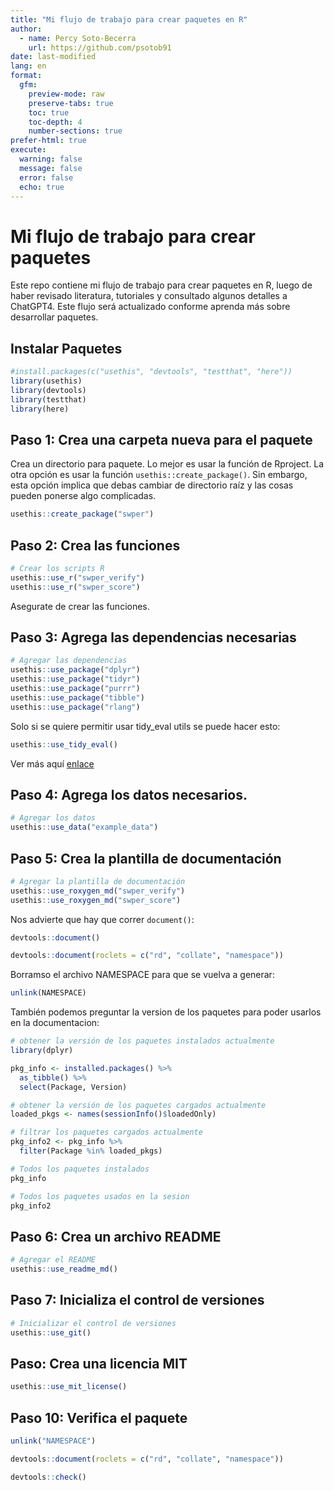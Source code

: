 ```yaml
---
title: "Mi flujo de trabajo para crear paquetes en R"
author: 
  - name: Percy Soto-Becerra
    url: https://github.com/psotob91
date: last-modified
lang: en
format: 
  gfm:     
    preview-mode: raw
    preserve-tabs: true
    toc: true
    toc-depth: 4
    number-sections: true
prefer-html: true
execute: 
  warning: false
  message: false
  error: false
  echo: true
---
```


# Mi flujo de trabajo para crear paquetes

Este repo contiene mi flujo de trabajo para crear paquetes en R, luego de haber revisado literatura, tutoriales y consultado algunos detalles a ChatGPT4. Este flujo será actualizado conforme aprenda más sobre desarrollar paquetes. 

## Instalar Paquetes

```r
#install.packages(c("usethis", "devtools", "testthat", "here"))
library(usethis)
library(devtools)
library(testthat)
library(here)
```

## Paso 1: Crea una carpeta nueva para el paquete

Crea un directorio para paquete. Lo mejor es usar la función de Rproject. La otra opción es usar la función `usethis::create_package()`. Sin embargo, esta opción implica que debas cambiar de directorio raíz y las cosas pueden ponerse algo complicadas.

```r
usethis::create_package("swper")
```

## Paso 2: Crea las funciones

```r
# Crear los scripts R
usethis::use_r("swper_verify")
usethis::use_r("swper_score")
```

Asegurate de crear las funciones.

## Paso 3: Agrega las dependencias necesarias

```r
# Agregar las dependencias
usethis::use_package("dplyr")
usethis::use_package("tidyr")
usethis::use_package("purrr")
usethis::use_package("tibble")
usethis::use_package("rlang")
```

Solo si se quiere permitir usar tidy_eval utils se puede hacer esto: 

```r
usethis::use_tidy_eval()
```

Ver más aquí [enlace](https://stackoverflow.com/questions/58026637/no-visible-global-function-definition-for)

## Paso 4: Agrega los datos necesarios.

```r
# Agregar los datos
usethis::use_data("example_data")
```

## Paso 5: Crea la plantilla de documentación

```r
# Agregar la plantilla de documentación
usethis::use_roxygen_md("swper_verify")
usethis::use_roxygen_md("swper_score")
```

Nos advierte que hay que correr `document()`:

```r
devtools::document()
```

```r
devtools::document(roclets = c("rd", "collate", "namespace"))
```

Borramso el archivo NAMESPACE para que se vuelva a generar:

```r
unlink(NAMESPACE)
```

También podemos preguntar la version de los paquetes para poder usarlos en la documentacion:

```r
# obtener la versión de los paquetes instalados actualmente
library(dplyr)

pkg_info <- installed.packages() %>%
  as_tibble() %>%
  select(Package, Version)

# obtener la versión de los paquetes cargados actualmente
loaded_pkgs <- names(sessionInfo()$loadedOnly)

# filtrar los paquetes cargados actualmente
pkg_info2 <- pkg_info %>% 
  filter(Package %in% loaded_pkgs)
```

```r
# Todos los paquetes instalados
pkg_info
```

```r
# Todos los paquetes usados en la sesion
pkg_info2
```


## Paso 6: Crea un archivo README

```r
# Agregar el README
usethis::use_readme_md()
```

## Paso 7: Inicializa el control de versiones 

```r
# Inicializar el control de versiones
usethis::use_git()
```

## Paso: Crea una licencia MIT

```r
usethis::use_mit_license()
```

## Paso 10: Verifica el paquete

```r
unlink("NAMESPACE")
```

```r
devtools::document(roclets = c("rd", "collate", "namespace"))
```

```r
devtools::check()
```

